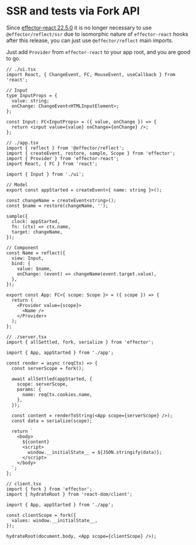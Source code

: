 # SSR and tests via Fork API

Since [effector-react 22.5.0](https://github.com/effector/effector/releases/tag/effector-react%4022.5.0) it is no longer necessary to use `@effector/reflect/ssr` due to isomorphic nature of `effector-react` hooks after this release, you can just use `@effector/reflect` main imports.

Just add `Provider` from `effector-react` to your app root, and you are good to go.

```tsx
// ./ui.tsx
import React, { ChangeEvent, FC, MouseEvent, useCallback } from 'react';

// Input
type InputProps = {
  value: string;
  onChange: ChangeEvent<HTMLInputElement>;
};

const Input: FC<InputProps> = ({ value, onChange }) => {
  return <input value={value} onChange={onChange} />;
};
```

```tsx
// ./app.tsx
import { reflect } from '@effector/reflect';
import { createEvent, restore, sample, Scope } from 'effector';
import { Provider } from 'effector-react';
import React, { FC } from 'react';

import { Input } from './ui';

// Model
export const appStarted = createEvent<{ name: string }>();

const changeName = createEvent<string>();
const $name = restore(changeName, '');

sample({
  clock: appStarted,
  fn: (ctx) => ctx.name,
  target: changeName,
});

// Component
const Name = reflect({
  view: Input,
  bind: {
    value: $name,
    onChange: (event) => changeName(event.target.value),
  },
});

export const App: FC<{ scope: Scope }> = ({ scope }) => {
  return (
    <Provider value={scope}>
      <Name />
    </Provider>
  );
};
```

```tsx
// ./server.tsx
import { allSettled, fork, serialize } from 'effector';

import { App, appStarted } from './app';

const render = async (reqCtx) => {
  const serverScope = fork();

  await allSettled(appStarted, {
    scope: serverScope,
    params: {
      name: reqCtx.cookies.name,
    },
  });

  const content = renderToString(<App scope={serverScope} />);
  const data = serialize(scope);

  return `
    <body>
      ${content}
      <script>
        window.__initialState__ = ${JSON.stringify(data)};
      </script>
    </body>
  `;
};
```

```tsx
// client.tsx
import { fork } from 'effector';
import { hydrateRoot } from 'react-dom/client';

import { App, appStarted } from './app';

const clientScope = fork({
  values: window.__initialState__,
});

hydrateRoot(document.body, <App scope={clientScope} />);
```
